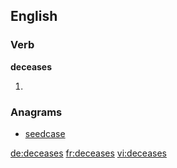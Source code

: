 
==English==

===Verb===
'''deceases'''

# {{third-person singular of|decease}}

===Anagrams===
* [[seedcase#English|seedcase]]

[[de:deceases]]
[[fr:deceases]]
[[vi:deceases]]